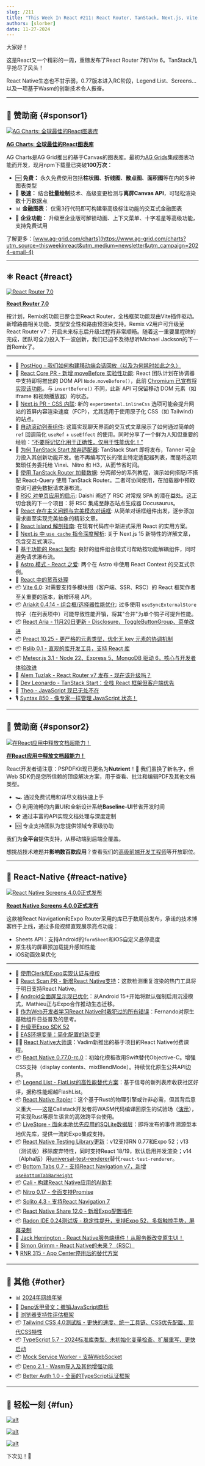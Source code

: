 ```yaml
---
slug: /211
title: "This Week In React #211: React Router, TanStack, Next.js, Vite, RSCs, Aria, Rslib, React-Scan, Screens, Edge-to-Edge, RN 0.77 RC, Legend List, Rapier, Testing Library, Bottom Tabs, Cali, Nitro, Solito, Radon, Wasm, Tailwind, TypeScript, Deno..."
authors: [slorber]
date: 11-27-2024
---
```


大家好！

这是React又一个精彩的一周，重磅发布了React Router 7和Vite 6。TanStack几乎抢尽了风头！

React Native生态也不甘示弱，0.77版本进入RC阶段，Legend List、Screens...以及一项基于Wasm的创新技术令人振奋。

<!-- truncate -->


<Support />

---

## 💸 赞助商 {#sponsor1}

[![AG Charts: 全球最佳的React图表库](/emails/issues/205/agcharts.jpg)](https://www.ag-grid.com/charts?utm_source=thisweekinreact&utm_medium=newsletter&utm_campaign=2024-email-4)

**[AG Charts: 全球最佳的React图表库](https://www.ag-grid.com/charts?utm_source=thisweekinreact&utm_medium=newsletter&utm_campaign=2024-email-4)**

AG Charts是AG Grid推出的基于Canvas的图表库。最初为[AG Grids](https://www.ag-grid.com/react-table?utm_source=thisweekinreact&utm_medium=newsletter&utm_campaign=2024-email-4)集成图表功能而开发，现月npm下载量已突破**100万次**：

- 🆓 **免费：** 永久免费使用包括**柱状图**、**折线图**、**散点图**、**面积图**等在内的多种图表类型
- 🚀 **极速：** 结合**批量绘制**技术、高级变更检测与**离屏Canvas API**，可轻松渲染数十万数据点
- 📊 **金融图表：** 仅需3行代码即可构建带高级标注功能的交互式金融图表
- 🏢 **企业功能：** 升级至企业版可解锁动画、上下文菜单、十字准星等高级功能，支持免费试用

了解更多：[www.ag-grid.com/charts](https://www.ag-grid.com/charts?utm_source=thisweekinreact&utm_medium=newsletter&utm_campaign=2024-email-4)

---

## ⚛️ React {#react}

[![React Router 7.0](/emails/issues/211/reactrouter.jpg)](https://remix.run/blog/react-router-v7)

**[React Router 7.0](https://remix.run/blog/react-router-v7)**

按计划，Remix的功能已整合至React Router，全栈框架功能现由Vite插件驱动。新增路由相关功能、类型安全性和路由预渲染支持。Remix v2用户可升级至React Router v7：开启未来标志后升级过程将非常顺畅。随着这一重要里程碑的完成，团队可全力投入下一波创新，我们已迫不及待想听Michael Jackson的下一首Remix了。

---

- 💸 [PostHog - 我们如何构建移动端会话回放（以及为何耗时如此之久）](https://posthog.com/blog/mobile-session-replay?utm_source=twir&utm_campaign=twir)
- 👀 [React Core PR - 新增 moveBefore 实验性功能](https://github.com/facebook/react/pull/31596): React 团队计划在协调器中支持即将推出的 DOM API `Node.moveBefore()`，此前 [Chromium 已宣布将实现该功能](https://bsky.app/profile/did:plc:hxmev3uady7j4litwnr5fzbg/post/3lbcmvgkfw227)。与 `insertBefore()` 不同，此新 API 可保留移动 DOM 元素（如 iframe 和视频播放器）的状态。
- 👀 [Next.js PR - CSS 内联](https://github.com/vercel/next.js/pull/72195): 新的 `experimental.inlineCss` 选项可能会提升网站的首屏内容渲染速度（FCP），尤其适用于使用原子化 CSS（如 Tailwind）的站点。
- 📜 [自动滚动列表组件](https://www.nikhilsnayak.dev/blogs/the-auto-scroll-list-component): 这篇实现聊天界面的交互式文章展示了如何通过简单的 `ref` 回调简化 `useRef` + `useEffect` 的使用。同时分享了一个鲜为人知但重要的经验：[“不要将记忆化用于正确性，仅用于性能优化！”](https://bsky.app/profile/gsathya.bsky.social/post/3lbk5putwkc2d)
- 📜 [为何 TanStack Start 放弃适配器](https://tanstack.com/blog/why-tanstack-start-is-ditching-adapters): TanStack Start 即将发布，Tanner 可全力投入其创新功能开发。他不再编写冗长的宿主特定适配器列表，而是将这项繁琐任务委托给 Vinxi、Nitro 和 H3，从而节省时间。
- 📜 [使用 TanStack Router 加载数据](https://frontendmasters.com/blog/tanstack-router-data-loading-1/): 分两部分的系列教程，演示如何搭配/不搭配 React-Query 使用 TanStack Router。二者可协同使用，在加载器中预取查询可避免数据请求瀑布流。
- 📜 [RSC 对单页应用的启示](https://blog.axlight.com/posts/thoughts-on-what-rsc-means-for-spas/): Daishi 阐述了 RSC 对常规 SPA 的潜在益处。这正切合我的下一个项目：将 RSC 集成至静态站点生成器 Docusaurus。
- 📜 [React 存在主义问题与完美模态对话框](https://www.developerway.com/posts/hard-react-questions-and-modal-dialog): 从简单对话框组件出发，逐步添加需求直至实现完美抽象的精彩文章。
- 📜 [React Island 解剖指南](https://swizec.com/blog/the-anatomy-of-a-react-island/): 在现有代码库中渐进式采用 React 的实用方案。
- 📜 [Next.js 中 `use cache` 指令深度解析](https://www.nextjscourse.dev/courses/nextjs-course/use-cache-deep-dive): 关于 Next.js 15 新特性的详解文章，包含交互式演示。
- 📜 [基于功能的 React 架构](https://www.robinwieruch.de/react-feature-architecture/): 良好的组件组合模式可帮助按功能解耦组件，同时避免请求瀑布流。
- 📜 [Astro 模式 - React 之爱](https://astropatterns.dev/p/react-love/intro-react): 两个在 Astro 中使用 React Context 的交互式示例。
- 📜 [React 中的货币处理](https://www.jacobparis.com/content/currency-handling)
- 📦 [Vite 6.0](https://vite.dev/blog/announcing-vite6.html): 对需要支持多模块图（客户端、SSR、RSC）的 React 框架作者至关重要的版本，新增环境 API。
- 📦 [Ariakit 0.4.14 - 组合框/选择器性能优化](https://newsletter.ariakit.org/p/performance-tailwind-v4-and-more): 过多使用 `useSyncExternalStore` 钩子（在列表项中）可能导致性能开销，将其"合并"为单个钩子可提升性能。
- 📦 [React Aria - 11月20日更新 - Disclosure、ToggleButtonGroup、菜单改进](https://react-spectrum.adobe.com/releases/2024-11-20.html)
- 📦 [Preact 10.25 - 更严格的元素类型，优化无 key 元素的协调机制](https://github.com/preactjs/preact/releases/tag/10.25.0)
- 📦 [Rslib 0.1 - 直观的库开发工具，支持 React 库](https://lib.rsbuild.dev/guide/solution/react)
- 📦 [Meteor.js 3.1 - Node 22、Express 5、MongoDB 驱动 6，核心与开发者体验改进](https://dev.to/meteor/meteorjs-31-a-new-dawn-for-full-stack-javascript-development-4a13)
- 🎥 [Alem Tuzlak - React Router v7 发布 - 现在该升级吗？](https://www.youtube.com/watch?v=s8H5-CZOlm0)
- 🎥 [Dev Leonardo - TanStack Start：全栈 React 框架但客户端优先](https://www.youtube.com/watch?v=PUf8DzCvrdc)
- 🎥 [Theo - JavaScript 现已无处不在](https://www.youtube.com/watch?v=tQ6fB7WClgw)
- 🎙️ [Syntax 850 - 像专家一样管理 JavaScript 状态！](https://syntax.fm/show/850/manage-state-in-javascript-like-a-pro)

<SubscribeFormEmbed placement="middle" />

---

## 💸 赞助商 {#sponsor2}

[![在React应用中释放文档超能力！](/emails/issues/209/nutrient.jpg)](https://www.nutrient.io/sdk/web)

**[在React应用中释放文档超能力！](https://www.nutrient.io/sdk/web)**

React开发者请注意：PSPDFKit现已更名为**Nutrient**！👋 我们虽换了新名字，但Web SDK仍是您所信赖的顶级解决方案，用于查看、批注和编辑PDF及其他文档类型。

- 🏎️ 通过免费试用和详尽文档快速上手
- ⏱️ 利用流畅的内置UI和全新设计系统**Baseline-UI**节省开发时间
- 🛠️ 通过丰富的API实现文档处理与深度定制
- 🆘 专业支持团队为您提供领域专家级协助

我们为**全平台**提供支持，从移动端到后端全覆盖。

想挑战技术难题并**影响数百款应用**？查看我们的[高级前端开发工程师](https://www.nutrient.io/company/careers/web-frontend)等开放职位。

---

## 📱 React-Native {#react-native}

[![React Native Screens 4.0.0正式发布](/emails/issues/211/screens.jpg)](https://blog.swmansion.com/introducing-react-native-screens-4-0-0-1b833ff98a55)

**[React Native Screens 4.0.0正式发布](https://blog.swmansion.com/introducing-react-native-screens-4-0-0-1b833ff98a55)**

这款被React Navigation和Expo Router采用的库已于数周前发布，承诺的技术博客终于上线，通过多段视频直观展示亮点功能：

- Sheets API：支持Android的`formSheet`和iOS自定义悬停高度
- 原生栈的屏幕预加载提升感知性能
- iOS动画效果优化

---

- 💸 [使用Clerk和Expo实现认证与授权](https://go.clerk.com/HueGwuo)
- 👀 [React Scan PR - 新增React Native支持](https://github.com/aidenybai/react-scan/pull/23)：这款检测重复渲染的热门工具将于明日支持React Native。
- 📜 [Android全面屏显示现已优化](https://expo.dev/blog/edge-to-edge-display-now-streamlined-for-android)：从Android 15+开始将默认强制启用沉浸模式，Mathieu正与Expo合作推动生态迁移。
- 📜 [作为Web开发者学习React Native时我犯过的所有错误](https://fernandorojo.co/mistakes)：Fernando对原生基础组件日益普及的思考。
- 📜 [升级至Expo SDK 52](https://expo.dev/blog/upgrading-to-expo-sdk-52)
- 📜 [EAS环境变量：简化配置的新变更](https://expo.dev/blog/environment-variables)
- 🧑‍🎓 [React Native大师课](https://www.notjust.dev/react-native-mastery)：Vadim新推出的基于项目的React Native付费课程。
- 📦 [React Native 0.77.0-rc.0](https://github.com/facebook/react-native/releases/tag/v0.77.0-rc.0)：初始化模板改用Swift替代Objective-C。增强CSS支持（display contents、mixBlendMode）。持续优化原生公共API边界。
- 📦 [Legend List - FlatList的高性能替代方案](https://github.com/LegendApp/legend-list)：基于信号的新列表库收获社区好评，据称性能超越FlashList。
- 📦 [React Native Rapier](https://github.com/callstack/react-native-rapier)：这个基于Rust的物理引擎或许非必需，但其背后意义重大——这是Callstack开发者将WASM代码编译回原生的试验场（[演示](https://x.com/rob_pasinski/status/1861077912713318781)），可实现Rust等原生语言的高效跨平台使用。
- 📦 [LiveStore - 面向本地优先应用的SQLite数据层](https://expo.dev/blog/local-first-application-development-with-livestore)：即将发布的事件溯源型本地优先库，提供一流的Expo集成支持。
- 📦 [React Native Testing Library更新](https://github.com/callstack/react-native-testing-library/releases)：v12支持RN 0.77和Expo 52；v13（测试版）移除废弃特性，同时支持React 18/19，默认启用并发渲染；v14（Alpha版）用[universal-test-renderer](https://github.com/mdjastrzebski/universal-test-renderer)替代`react-test-renderer`。
- 📦 [Bottom Tabs 0.7 - 支持React Navigation v7，新增`useBottomTabBarHeight`](https://github.com/okwasniewski/react-native-bottom-tabs/releases/tag/react-native-bottom-tabs%400.7.0)
- 📦 [Cali - 构建React Native应用的AI助手](https://github.com/callstackincubator/cali)
- 📦 [Nitro 0.17 - 全面支持Promise](https://github.com/mrousavy/nitro/releases/tag/v0.17.0)
- 📦 [Solito 4.3 - 支持React Navigation 7](https://github.com/nandorojo/solito/releases/tag/v4.3.0)
- 📦 [React Native Share 12.0 - 新增Expo配置插件](https://github.com/react-native-share/react-native-share/releases/tag/v12.0.0)
- 📦 [Radon IDE 0.24测试版 - 稳定性提升，支持Expo 52，多指触控手势，屏幕录制](https://github.com/software-mansion/radon-ide/releases/tag/v0.0.24-beta)
- 🎥 [Jack Herrington - React Native服务端组件！从服务器改变原生UI！](https://www.youtube.com/watch?v=RW1SlwBx0hk)
- 🎥 [Simon Grimm - React Native的未来？（RSC）](https://www.youtube.com/watch?v=uLjqKLjE4UE)
- 🎙️ [RNR 315 - App Center停用后的替代方案](https://www.reactnativeradio.com/episodes/rnr-315-what-to-do-without-app-center)

---

## 🔀 其他 {#other}

- 📊 [2024年网络年鉴](https://almanac.httparchive.org/en/2024/)
- 📣 [Deno诉甲骨文：撤销JavaScript商标](https://deno.com/blog/deno-v-oracle)
- 📜 [浏览器支持性评估框架](https://www.joshwcomeau.com/css/browser-support/)
- 📦 [Tailwind CSS 4.0测试版 - 更快的速度、统一工具链、CSS优先配置、现代CSS特性](https://tailwindcss.com/blog/tailwindcss-v4-beta)
- 📦 [TypeScript 5.7 - 2024标准库类型、未初始化变量检查、扩展重写、更快启动](https://devblogs.microsoft.com/typescript/announcing-typescript-5-7/)
- 📦 [Mock Service Worker - 支持WebSocket](https://mswjs.io/blog/enter-websockets/)
- 📦 [Deno 2.1 - Wasm导入及其他增强功能](https://deno.com/blog/v2.1)
- 📦 [Better Auth 1.0 - 全面的TypeScript认证框架](https://www.better-auth.com/v1)

---

## 🤭 轻松一刻 {#fun}

[![alt](/emails/issues/211/meme.jpg)](https://x.com/fortysevenfx/status/1850288992559796369)

[![alt](/emails/issues/211/meme2.jpg)](https://bsky.app/profile/did:plc:hxmev3uady7j4litwnr5fzbg/post/3lbtsc6z57s2f)

[![alt](/emails/issues/211/meme3.jpg)](https://x.com/adamwathan/status/1861560244771422692)

下次见！👋